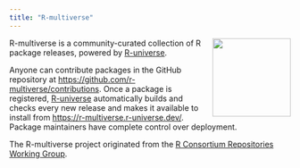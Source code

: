 ```yaml
---
title: "R-multiverse"
---
```


<img src="logo/logo-hexbin.png" align="right" width="140" />

R-multiverse is a community-curated collection of R package releases, powered by [R-universe](https://r-universe.dev).

Anyone can contribute packages in the GitHub repository at <https://github.com/r-multiverse/contributions>. Once a package is registered, [R-universe](https://r-universe.dev/) automatically builds and checks every new release and makes it available to install from <https://r-multiverse.r-universe.dev/>. Package maintainers have complete control over deployment.

The R-multiverse project originated from the [R Consortium Repositories Working Group](https://github.com/RConsortium/r-repositories-wg).
